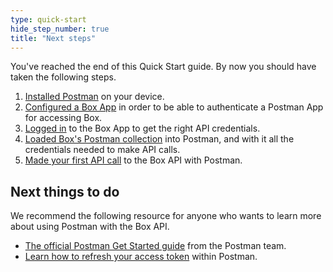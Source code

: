 ```yaml
---
type: quick-start
hide_step_number: true
title: "Next steps"
---
```

You've reached the end of this Quick Start guide. By now you should have taken
the following steps.

1. [Installed Postman](g://tooling/postman/quick-start/install-postman) on your device.
2. [Configured a Box App](g://tooling/postman/quick-start/configure-box-app) in order to be able to authenticate a Postman App for accessing Box.
3. [Logged in](g://tooling/postman/quick-start/log-in-to-box) to the Box App to get the right API credentials.
4. [Loaded Box's Postman collection](g://tooling/postman/quick-start/load-postman-collection) into Postman, and with it all the credentials needed to make API calls.
5. [Made your first API call](g://tooling/postman/quick-start/make-api-call) to the Box API with Postman.

## Next things to do

We recommend the following resource for anyone who wants to learn more about
using Postman with the Box API.

* [The official Postman Get Started guide](https://learning.getpostman.com/getting-started/) from the Postman team.
* [Learn how to refresh your access token](g://tooling/postman/refresh) within Postman.

